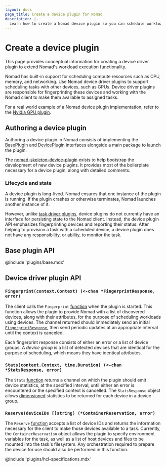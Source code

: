 ```yaml
---
layout: docs
page_title: Create a device plugin for Nomad
description: |-
  Learn how to create a Nomad device plugin so you can schedule workload tasks with other devices, such as GPUs. Review device plugin lifecycle and the device plugin API functions that you must implement in your device plugin.
---
```


# Create a device plugin

This page provides conceptual information for creating a device driver plugin to extend Nomad's workload execution functionality.

Nomad has built-in support for scheduling compute resources such as CPU, memory,
and networking. Use Nomad device driver plugins to support scheduling tasks with
other devices, such as GPUs. Device driver plugins are responsible for
fingerprinting these devices and working with the Nomad client to make them
available to assigned tasks.

For a real world example of a Nomad device plugin implementation, refer to the
[Nvidia GPU plugin](https://github.com/hashicorp/nomad-device-nvidia).

## Authoring a device plugin

Authoring a device plugin in Nomad consists of implementing the
[BasePlugin][base-plugin] and [DevicePlugin][deviceplugin] interfaces alongside
a main package to launch the plugin.

The [nomad-skeleton-device-plugin][skeletonproject] exists to help bootstrap
the development of new device plugins. It provides most of the boilerplate
necessary for a device plugin, along with detailed comments.

### Lifecycle and state

A device plugin is long-lived. Nomad ensures that one instance of the plugin
is running. If the plugin crashes or otherwise terminates, Nomad launches
another instance of it.

However, unlike [task driver plugins](/nomad/plugins/author/task-driver), device
plugins do not currently have an interface for persisting state to the Nomad
client. Instead, the device plugin API emphasizes fingerprinting devices and
reporting their status. After helping to provision a task with a scheduled
device, a device plugin does not have any responsibility, or ability, to monitor
the task.

## Base plugin API

@include 'plugins/base.mdx'

## Device driver plugin API

### `Fingerprint(context.Context) (<-chan *FingerprintResponse, error)`

The client calls the `Fingerprint` [function][fingerprintfn] when the plugin is
started. This function allows the plugin to provide Nomad with a list of
discovered devices, along with their attributes, for the purpose of scheduling
workloads using devices. The channel returned should immediately send an initial
[`FingerprintResponse`][fingerprintresponse], then send periodic updates at an
appropriate interval until the context is canceled.

Each fingerprint response consists of either an error or a list of device
groups. A _device group_ is a list of detected devices that are identical for the
purpose of scheduling, which means they have identical attributes.

### `Stats(context.Context, time.Duration) (<-chan *StatsResponse, error)`

The `Stats` [function][statsfn] returns a channel on which the plugin should
emit device statistics, at the specified interval, until either an error is
encountered or the specified context is cancelled. The `StatsResponse` object
allows [dimensioned][dimensioned] statistics to be returned for each device in a device group.

### `Reserve(deviceIDs []string) (*ContainerReservation, error)`

The `Reserve` [function][reservefn] accepts a list of device IDs and returns the
information necessary for the client to make those devices available to a task.
Currently, the `ContainerReservation` object allows the plugin to specify
environment variables for the task, as well as a list of host devices and files
to be mounted into the task's filesystem. Any orchestration required to prepare
the device for use should also be performed in this function.

@include 'plugins/hcl-specifications.mdx'

[base-plugin]: https://github.com/hashicorp/nomad/blob/main/plugins/base/base.go#L17
[deviceplugin]: https://github.com/hashicorp/nomad/blob/main/plugins/device/device.go#L28
[skeletonproject]: https://github.com/hashicorp/nomad-skeleton-device-plugin
[fingerprintresponse]:https://github.com/hashicorp/nomad/blob/main/plugins/device/device.go#L45
[fingerprintfn]: https://github.com/hashicorp/nomad-skeleton-device-plugin/blob/main/device/device.go#L162
[statsfn]: https://github.com/hashicorp/nomad-skeleton-device-plugin/blob/main/device/device.go#L172
[reservefn]: https://github.com/hashicorp/nomad-skeleton-device-plugin/blob/main/device/device.go#L192
[dimensioned]: https://github.com/hashicorp/nomad/blob/main/plugins/shared/structs/stats.go#L37
